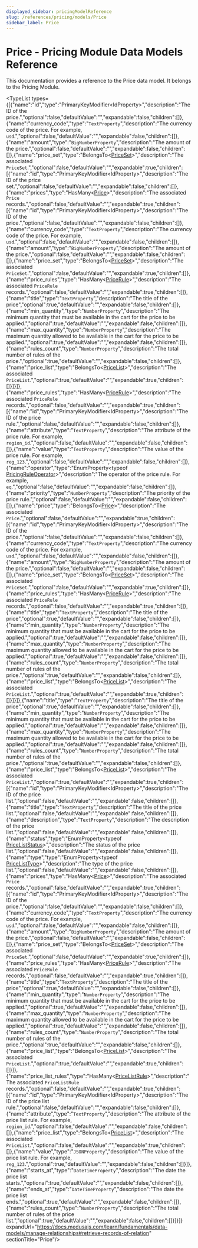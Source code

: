 ```yaml
---
displayed_sidebar: pricingModelReference
slug: /references/pricing/models/Price
sidebar_label: Price
---
```



# Price - Pricing Module Data Models Reference

This documentation provides a reference to the Price data model. It belongs to the Pricing Module.

<SourceCodeLink link="https://github.com/medusajs/medusa/blob/fc377a136006df0f1c3d5cb6e0be340a486a03f0/packages/modules/pricing/src/models/price.ts#L6" />

<TypeList types={[{"name":"id","type":"PrimaryKeyModifier&#60;IdProperty&#62;","description":"The ID of the price.","optional":false,"defaultValue":"","expandable":false,"children":[]},{"name":"currency_code","type":"`TextProperty`","description":"The currency code of the price. For example, `usd`.","optional":false,"defaultValue":"","expandable":false,"children":[]},{"name":"amount","type":"`BigNumberProperty`","description":"The amount of the price.","optional":false,"defaultValue":"","expandable":false,"children":[]},{"name":"price_set","type":"BelongsTo&#60;[PriceSet](../pricing_models.PriceSet/page.mdx)&#62;","description":"The associated `PriceSet`.","optional":false,"defaultValue":"","expandable":true,"children":[{"name":"id","type":"PrimaryKeyModifier&#60;IdProperty&#62;","description":"The ID of the price set.","optional":false,"defaultValue":"","expandable":false,"children":[]},{"name":"prices","type":"HasMany&#60;[Price](./page.mdx)&#62;","description":"The associated `Price` records.","optional":false,"defaultValue":"","expandable":true,"children":[{"name":"id","type":"PrimaryKeyModifier&#60;IdProperty&#62;","description":"The ID of the price.","optional":false,"defaultValue":"","expandable":false,"children":[]},{"name":"currency_code","type":"`TextProperty`","description":"The currency code of the price. For example, `usd`.","optional":false,"defaultValue":"","expandable":false,"children":[]},{"name":"amount","type":"`BigNumberProperty`","description":"The amount of the price.","optional":false,"defaultValue":"","expandable":false,"children":[]},{"name":"price_set","type":"BelongsTo&#60;[PriceSet](../pricing_models.PriceSet/page.mdx)&#62;","description":"The associated `PriceSet`.","optional":false,"defaultValue":"","expandable":true,"children":[]},{"name":"price_rules","type":"HasMany&#60;[PriceRule](../pricing_models.PriceRule/page.mdx)&#62;","description":"The associated `PriceRule` records.","optional":false,"defaultValue":"","expandable":true,"children":[]},{"name":"title","type":"`TextProperty`","description":"The title of the price","optional":true,"defaultValue":"","expandable":false,"children":[]},{"name":"min_quantity","type":"`NumberProperty`","description":"The minimum quantity that must be available in the cart for the price to be applied.","optional":true,"defaultValue":"","expandable":false,"children":[]},{"name":"max_quantity","type":"`NumberProperty`","description":"The maximum quantity allowed to be available in the cart for the price to be applied.","optional":true,"defaultValue":"","expandable":false,"children":[]},{"name":"rules_count","type":"`NumberProperty`","description":"The total number of rules of the price.","optional":true,"defaultValue":"","expandable":false,"children":[]},{"name":"price_list","type":"BelongsTo&#60;[PriceList](../pricing_models.PriceList/page.mdx)&#62;","description":"The associated `PriceList`.","optional":true,"defaultValue":"","expandable":true,"children":[]}]}]},{"name":"price_rules","type":"HasMany&#60;[PriceRule](../pricing_models.PriceRule/page.mdx)&#62;","description":"The associated `PriceRule` records.","optional":false,"defaultValue":"","expandable":true,"children":[{"name":"id","type":"PrimaryKeyModifier&#60;IdProperty&#62;","description":"The ID of the price rule.","optional":false,"defaultValue":"","expandable":false,"children":[]},{"name":"attribute","type":"`TextProperty`","description":"The attribute of the price rule. For example, `region_id`.","optional":false,"defaultValue":"","expandable":false,"children":[]},{"name":"value","type":"`TextProperty`","description":"The value of the price rule. For example, `reg_123`.","optional":false,"defaultValue":"","expandable":false,"children":[]},{"name":"operator","type":"EnumProperty&#60;typeof [PricingRuleOperator](../../../utils/PricingUtils/enums/utils.PricingUtils.PricingRuleOperator/page.mdx)&#62;","description":"The operator of the price rule. For example, `eq`.","optional":false,"defaultValue":"","expandable":false,"children":[]},{"name":"priority","type":"`NumberProperty`","description":"The priority of the price rule.","optional":false,"defaultValue":"","expandable":false,"children":[]},{"name":"price","type":"BelongsTo&#60;[Price](./page.mdx)&#62;","description":"The associated `Price`.","optional":false,"defaultValue":"","expandable":true,"children":[{"name":"id","type":"PrimaryKeyModifier&#60;IdProperty&#62;","description":"The ID of the price.","optional":false,"defaultValue":"","expandable":false,"children":[]},{"name":"currency_code","type":"`TextProperty`","description":"The currency code of the price. For example, `usd`.","optional":false,"defaultValue":"","expandable":false,"children":[]},{"name":"amount","type":"`BigNumberProperty`","description":"The amount of the price.","optional":false,"defaultValue":"","expandable":false,"children":[]},{"name":"price_set","type":"BelongsTo&#60;[PriceSet](../pricing_models.PriceSet/page.mdx)&#62;","description":"The associated `PriceSet`.","optional":false,"defaultValue":"","expandable":true,"children":[]},{"name":"price_rules","type":"HasMany&#60;[PriceRule](../pricing_models.PriceRule/page.mdx)&#62;","description":"The associated `PriceRule` records.","optional":false,"defaultValue":"","expandable":true,"children":[]},{"name":"title","type":"`TextProperty`","description":"The title of the price","optional":true,"defaultValue":"","expandable":false,"children":[]},{"name":"min_quantity","type":"`NumberProperty`","description":"The minimum quantity that must be available in the cart for the price to be applied.","optional":true,"defaultValue":"","expandable":false,"children":[]},{"name":"max_quantity","type":"`NumberProperty`","description":"The maximum quantity allowed to be available in the cart for the price to be applied.","optional":true,"defaultValue":"","expandable":false,"children":[]},{"name":"rules_count","type":"`NumberProperty`","description":"The total number of rules of the price.","optional":true,"defaultValue":"","expandable":false,"children":[]},{"name":"price_list","type":"BelongsTo&#60;[PriceList](../pricing_models.PriceList/page.mdx)&#62;","description":"The associated `PriceList`.","optional":true,"defaultValue":"","expandable":true,"children":[]}]}]},{"name":"title","type":"`TextProperty`","description":"The title of the price","optional":true,"defaultValue":"","expandable":false,"children":[]},{"name":"min_quantity","type":"`NumberProperty`","description":"The minimum quantity that must be available in the cart for the price to be applied.","optional":true,"defaultValue":"","expandable":false,"children":[]},{"name":"max_quantity","type":"`NumberProperty`","description":"The maximum quantity allowed to be available in the cart for the price to be applied.","optional":true,"defaultValue":"","expandable":false,"children":[]},{"name":"rules_count","type":"`NumberProperty`","description":"The total number of rules of the price.","optional":true,"defaultValue":"","expandable":false,"children":[]},{"name":"price_list","type":"BelongsTo&#60;[PriceList](../pricing_models.PriceList/page.mdx)&#62;","description":"The associated `PriceList`.","optional":true,"defaultValue":"","expandable":true,"children":[{"name":"id","type":"PrimaryKeyModifier&#60;IdProperty&#62;","description":"The ID of the price list.","optional":false,"defaultValue":"","expandable":false,"children":[]},{"name":"title","type":"`TextProperty`","description":"The title of the price list.","optional":false,"defaultValue":"","expandable":false,"children":[]},{"name":"description","type":"`TextProperty`","description":"The description of the price list.","optional":false,"defaultValue":"","expandable":false,"children":[]},{"name":"status","type":"EnumProperty&#60;typeof [PriceListStatus](../../../utils/PricingUtils/enums/utils.PricingUtils.PriceListStatus/page.mdx)&#62;","description":"The status of the price list.","optional":false,"defaultValue":"","expandable":false,"children":[]},{"name":"type","type":"EnumProperty&#60;typeof [PriceListType](../../../utils/PricingUtils/enums/utils.PricingUtils.PriceListType/page.mdx)&#62;","description":"The type of the price list.","optional":false,"defaultValue":"","expandable":false,"children":[]},{"name":"prices","type":"HasMany&#60;[Price](./page.mdx)&#62;","description":"The associated `Price` records.","optional":false,"defaultValue":"","expandable":true,"children":[{"name":"id","type":"PrimaryKeyModifier&#60;IdProperty&#62;","description":"The ID of the price.","optional":false,"defaultValue":"","expandable":false,"children":[]},{"name":"currency_code","type":"`TextProperty`","description":"The currency code of the price. For example, `usd`.","optional":false,"defaultValue":"","expandable":false,"children":[]},{"name":"amount","type":"`BigNumberProperty`","description":"The amount of the price.","optional":false,"defaultValue":"","expandable":false,"children":[]},{"name":"price_set","type":"BelongsTo&#60;[PriceSet](../pricing_models.PriceSet/page.mdx)&#62;","description":"The associated `PriceSet`.","optional":false,"defaultValue":"","expandable":true,"children":[]},{"name":"price_rules","type":"HasMany&#60;[PriceRule](../pricing_models.PriceRule/page.mdx)&#62;","description":"The associated `PriceRule` records.","optional":false,"defaultValue":"","expandable":true,"children":[]},{"name":"title","type":"`TextProperty`","description":"The title of the price","optional":true,"defaultValue":"","expandable":false,"children":[]},{"name":"min_quantity","type":"`NumberProperty`","description":"The minimum quantity that must be available in the cart for the price to be applied.","optional":true,"defaultValue":"","expandable":false,"children":[]},{"name":"max_quantity","type":"`NumberProperty`","description":"The maximum quantity allowed to be available in the cart for the price to be applied.","optional":true,"defaultValue":"","expandable":false,"children":[]},{"name":"rules_count","type":"`NumberProperty`","description":"The total number of rules of the price.","optional":true,"defaultValue":"","expandable":false,"children":[]},{"name":"price_list","type":"BelongsTo&#60;[PriceList](../pricing_models.PriceList/page.mdx)&#62;","description":"The associated `PriceList`.","optional":true,"defaultValue":"","expandable":true,"children":[]}]},{"name":"price_list_rules","type":"HasMany&#60;[PriceListRule](../pricing_models.PriceListRule/page.mdx)&#62;","description":"The associated `PriceListRule` records.","optional":false,"defaultValue":"","expandable":true,"children":[{"name":"id","type":"PrimaryKeyModifier&#60;IdProperty&#62;","description":"The ID of the price list rule.","optional":false,"defaultValue":"","expandable":false,"children":[]},{"name":"attribute","type":"`TextProperty`","description":"The attribute of the price list rule. For example, `region_id`.","optional":false,"defaultValue":"","expandable":false,"children":[]},{"name":"price_list","type":"BelongsTo&#60;[PriceList](../pricing_models.PriceList/page.mdx)&#62;","description":"The associated `PriceList`.","optional":false,"defaultValue":"","expandable":true,"children":[]},{"name":"value","type":"`JSONProperty`","description":"The value of the price list rule. For example, `reg_123`.","optional":true,"defaultValue":"","expandable":false,"children":[]}]},{"name":"starts_at","type":"`DateTimeProperty`","description":"The date the price list starts.","optional":true,"defaultValue":"","expandable":false,"children":[]},{"name":"ends_at","type":"`DateTimeProperty`","description":"The date the price list ends.","optional":true,"defaultValue":"","expandable":false,"children":[]},{"name":"rules_count","type":"`NumberProperty`","description":"The total number of rules of the price list.","optional":true,"defaultValue":"","expandable":false,"children":[]}]}]} expandUrl="https://docs.medusajs.com/learn/fundamentals/data-models/manage-relationships#retrieve-records-of-relation" sectionTitle="Price"/>
